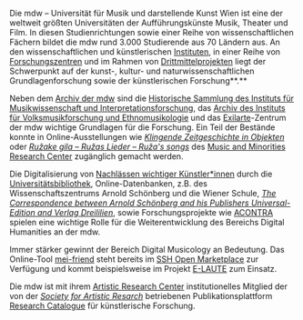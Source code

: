 Die mdw – Universität für Musik und darstellende Kunst Wien ist eine der weltweit größten Universitäten der Aufführungskünste Musik, Theater und Film. In diesen Studienrichtungen sowie einer Reihe von wissenschaftlichen Fächern bildet die mdw rund 3.000 Studierende aus 70 Ländern aus. An den wissenschaftlichen und künstlerischen [Instituten](https://www.mdw.ac.at/59/), in einer Reihe von [Forschungszentren](https://www.mdw.ac.at/1560/) und im Rahmen von [Drittmittelprojekten](https://www.mdw.ac.at/61/) liegt der Schwerpunkt auf der kunst-, kultur- und naturwissenschaftlichen Grundlagenforschung sowie der künstlerischen Forschung**.**

Neben dem [Archiv der mdw](https://www.mdw.ac.at/arc/) sind die [Historische Sammlung des Instituts für Musikwissenschaft und Interpretationsforschung](https://www.mdw.ac.at/imi/archiv_und_phonothek/), das [Archiv des Instituts für Volksmusikforschung und Ethnomusikologie](https://www.mdw.ac.at/ive/archiv-1/) und das [Exilarte](https://exilarte.org/nachlaesse)-Zentrum der mdw wichtige Grundlagen für die Forschung. Ein Teil der Bestände konnte in Online-Ausstellungen wie [*Klingende Zeitgeschichte in Objekten*](https://repo.mdw.ac.at/klingende-zeitgeschichte/s/de/page/home) oder [*Ružake gila – Ružas Lieder – Ruža's songs*](https://www.musicandminorities.org/projekte/ruzake-gila/) des [Music and Minorities Research Center](https://www.musicandminorities.org/projekte/ruzake-gila/) zugänglich gemacht werden.

Die Digitalisierung von [Nachlässen wichtiger Künstler\*innen](https://www.bibliothek.mdw.ac.at/?PageId=2055) durch die [Universitätsbibliothek](https://www.bibliothek.mdw.ac.at/), Online-Datenbanken, z.B. des Wissenschaftszentrums Arnold Schönberg und die Wiener Schule, [*The Correspondence between Arnold Schönberg and his Publishers Universal-Edition and Verlag Dreililien*](https://www.mdw.ac.at/imi/correspondence-schoenberg-ue/), sowie Forschungsprojekte wie [ACONTRA](https://www.mdw.ac.at/imi/acontra/) spielen eine wichtige Rolle für die Weiterentwicklung des Bereichs Digital Humanities an der mdw.

Immer stärker gewinnt der Bereich Digital Musicology an Bedeutung. Das Online-Tool [mei-friend](https://marketplace.sshopencloud.eu/tool-or-service/2BdfOq) steht bereits im [SSH Open Marketplace](https://marketplace.sshopencloud.eu/) zur Verfügung und kommt beispielsweise im Projekt [E-LAUTE](https://luteconv.mdw.ac.at/) zum Einsatz.

Die mdw ist mit ihrem [Artistic Research Center](https://www.mdw.ac.at/ar_center/de/about-arc_de/) institutionelles Mitglied der von der [*Society for Artistic Resarch*](https://societyforartisticresearch.org/) betriebenen Publikationsplattform [Research Catalogue](https://www.researchcatalogue.net/) für künstlerische Forschung.
